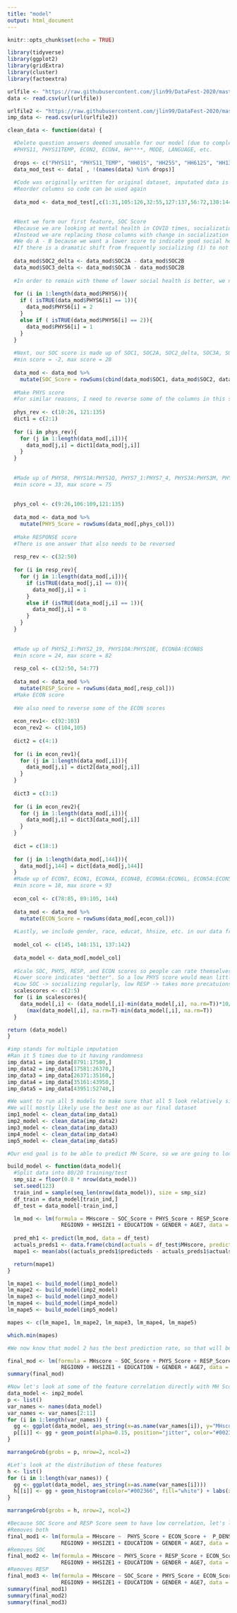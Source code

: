 ```yaml
---
title: "model"
output: html_document
---
```


```r
knitr::opts_chunk$set(echo = TRUE)

library(tidyverse)
library(ggplot2)
library(gridExtra)
library(cluster)
library(factoextra)
```

```r
urlfile <- "https://raw.githubusercontent.com/jlin99/DataFest-2020/master/data/covid%20impact%20survey/wk1.new.csv"
data <- read.csv(url(urlfile))

urlfile2 <- "https://raw.githubusercontent.com/jlin99/DataFest-2020/master/data/covid%20impact%20survey/imp_long_new.csv"
imp_data <- read.csv(url(urlfile2))

clean_data <- function(data) {

  #Delete question answers deemed unusable for our model (due to complexity, irrelevance, redundancy, etc.)
  #PHYS11, PHYS11TEMP, ECON2, ECON4, HH****, MODE, LANGUAGE, etc.
  
  drops <- c("PHYS11", "PHYS11_TEMP", "HH01S", "HH25S", "HH612S", "HH1317S", "HH18OVS", "P_OCCUPY2", "MODE", "MAIL50", "HH_BANNER", "EDUC4", "INC_BANNER", "AGE_BANNER", "AGE4", "RACE2_BANNER", "RACETH", "RACE_R2", "NATIONAL_WEIGHT", "REGION_WEIGHT", "NATIONAL_WEIGHT_POP", "REGION_WEIGHT_POP", "NAT_WGT_COMB_POP", "REG_WGT_COMB_POP", "P_GEO", "P_PANEL", "SU_ID", "LANGUAGE", "ECON2", "ECON4", ".imp", ".id")
  data_mod_test <- data[ , !(names(data) %in% drops)]
  
  #Code was originally written for original dataset, imputated data is in different order
  #Reorder columns so code can be used again 
  
  data_mod <- data_mod_test[,c(1:31,105:126,32:55,127:137,56:72,138:144,73:104,145)]
  

  #Next we form our first feature, SOC Score
  #Because we are looking at mental health in COVID times, socialization pre-COVID does not help us
  #Instead we are replacing those columns with change in socialization (delta)
  #We do A - B because we want a lower score to indicate good social health (talking to people)
  #If there is a dramatic shift from frequently socializing (1) to not socializing at all (5), we want to mark that as a higher score since that is presumably bad. Hence, 5-1 makes more sense.
  
  data_mod$SOC2_delta <- data_mod$SOC2A - data_mod$SOC2B
  data_mod$SOC3_delta <- data_mod$SOC3A - data_mod$SOC2B
  
  #In order to remain with theme of lower social health is better, we need to reverse answers of PHYS6
  
  for (i in 1:length(data_mod$PHYS6)){
    if ( isTRUE(data_mod$PHYS6[i] == 1)){
      data_mod$PHYS6[i] = 2
    }
    else if ( isTRUE(data_mod$PHYS6[i] == 2)){
      data_mod$PHYS6[i] = 1
    }
  }
  
  #Next, our SOC score is made up of SOC1, SOC2A, SOC2_delta, SOC3A, SOC3_delta, SOC4A, SOC4B, PHYS6
  #min score = -2, max score = 28
  
  data_mod <- data_mod %>%
    mutate(SOC_Score = rowSums(cbind(data_mod$SOC1, data_mod$SOC2, data_mod$SOC2_delta, data_mod$SOC3A, data_mod$SOC3_delta, data_mod$SOC4A, data_mod$SOC4B, data_mod$PHYS6)))
  
  #Make PHYS score
  #For similar reasons, I need to reverse some of the columns in this section
  
  phys_rev <- c(10:26, 121:135)
  dict1 = c(2:1)
  
  for (i in phys_rev){
    for (j in 1:length(data_mod[,i])){
      data_mod[j,i] = dict1[data_mod[j,i]]
    }
  }
  
  
  #Made up of PHYS8, PHYS1A:PHYS1Q, PHYS7_1:PHYS7_4, PHYS3A:PHYS3M, PHYS4, PHYS5
  #min score = 33, max score = 75
  
  
  phys_col <- c(9:26,106:109,121:135)
  
  data_mod <- data_mod %>%
    mutate(PHYS_Score = rowSums(data_mod[,phys_col]))
  
  #Make RESPONSE score 
  #There is one answer that also needs to be reversed
  
  resp_rev <- c(32:50)
  
  for (i in resp_rev){
    for (j in 1:length(data_mod[,i])){
      if (isTRUE(data_mod[j,i] == 0)){
        data_mod[j,i] = 1
      }
      else if (isTRUE(data_mod[j,i] == 1)){
        data_mod[j,i] = 0
      }
    }
  }
  
  
  #Made up of PHYS2_1:PHYS2_19, PHYS10A:PHYS10E, ECON8A:ECON8S
  #min score = 24, max score = 82
  
  resp_col <- c(32:50, 54:77)
  
  data_mod <- data_mod %>%
    mutate(RESP_Score = rowSums(data_mod[,resp_col]))
  #Make ECON score
  
  #We also need to reverse some of the ECON scores
  
  econ_rev1<- c(92:103)
  econ_rev2 <- c(104,105)
  
  dict2 = c(4:1)
  
  for (i in econ_rev1){
    for (j in 1:length(data_mod[,i])){
      data_mod[j,i] = dict2[data_mod[j,i]]
    }
  }
  
  dict3 = c(3:1)
  
  for (i in econ_rev2){
    for (j in 1:length(data_mod[,i])){
      data_mod[j,i] = dict3[data_mod[j,i]]
    }
  }
  
  dict = c(18:1)
  
  for (j in 1:length(data_mod[,144])){
    data_mod[j,144] = dict[data_mod[j,144]]
  }
  #Made up of ECON7, ECON1, ECON4A, ECON4B, ECON6A:ECON6L, ECON5A:ECON5B, INCOME
  #min score = 18, max score = 93
  
  econ_col <- c(78:85, 89:105, 144)
  
  data_mod <- data_mod %>%
    mutate(ECON_Score = rowSums(data_mod[,econ_col]))
  
  #Lastly, we include gender, race, educat, hhsize, etc. in our data frame for our model
  
  model_col <- c(145, 148:151, 137:142)
  
  data_model <- data_mod[,model_col]
  
  #Scale SOC, PHYS, RESP, and ECON scores so people can rate themselves on a scale from 0-10
  #Lower score indicates "better". So a low PHYS score would mean little to no symptoms
  #Low SOC -> socializing regularly, low RESP -> takes more precatuions, low ECON -> no money troubles
  scalescores <- c(2:5)
  for (i in scalescores){
    data_model[,i] <- (data_model[,i]-min(data_model[,i], na.rm=T))*10/
      (max(data_model[,i], na.rm=T)-min(data_model[,i], na.rm=T))
  }

return (data_model)
}
```

```r
#imp stands for multiple imputation
#Ran it 5 times due to it having randomness
imp_data1 = imp_data[8791:17580,]
imp_data2 = imp_data[17581:26370,]
imp_data3 = imp_data[26371:35160,]
imp_data4 = imp_data[35161:43950,]
imp_data5 = imp_data[43951:52740,]

#We want to run all 5 models to make sure that all 5 look relatively similar
#We will mostly likely use the best one as our final dataset 
imp1_model <- clean_data(imp_data1)
imp2_model <- clean_data(imp_data2)
imp3_model <- clean_data(imp_data3)
imp4_model <- clean_data(imp_data4)
imp5_model <- clean_data(imp_data5)
```


```r

#Our end goal is to be able to predict MH Score, so we are going to look for the model with the lowest prediction error rate

build_model <- function(data_model){
  #Split data into 80/20 training/test
  smp_siz = floor(0.8 * nrow(data_model))
  set.seed(123)
  train_ind = sample(seq_len(nrow(data_model)), size = smp_siz)
  df_train = data_model[train_ind,]
  df_test = data_model[-train_ind,]

  lm_mod <- lm(formula = MHscore ~ SOC_Score + PHYS_Score + RESP_Score + ECON_Score +  P_DENSE +
                 REGION9 + HHSIZE1 + EDUCATION + GENDER + AGE7, data = df_train)
  
  pred_mh1 <- predict(lm_mod, data = df_test)
  actuals_preds1 <- data.frame(cbind(actuals = df_test$MHscore, predicteds = pred_mh1))
  mape1 <- mean(abs((actuals_preds1$predicteds - actuals_preds1$actuals))/actuals_preds1$actuals)

  return(mape1)
}

lm_mape1 <- build_model(imp1_model)
lm_mape2 <- build_model(imp2_model)
lm_mape3 <- build_model(imp3_model)
lm_mape4 <- build_model(imp4_model)
lm_mape5 <- build_model(imp5_model)

mapes <- c(lm_mape1, lm_mape2, lm_mape3, lm_mape4, lm_mape5)

which.min(mapes)

#We now know that model 2 has the best prediction rate, so that will be the model we use. 

final_mod <- lm(formula = MHscore ~ SOC_Score + PHYS_Score + RESP_Score + ECON_Score +  P_DENSE +
                 REGION9 + HHSIZE1 + EDUCATION + GENDER + AGE7, data = imp2_model)
summary(final_mod)

```

```r

#Now let's look at some of the feature correlation directly with MH Score
data_model <- imp2_model
p <- list()
var_names <- names(data_model)
var_names <- var_names[2:11]
for (i in 1:length(var_names)) {
  gg <- ggplot(data_model, aes_string(x=as.name(var_names[i]), y="MHscore"))
  p[[i]] <- gg + geom_point(alpha=0.15, position="jitter", color="#002366") + labs(x=var_names[i])
}

marrangeGrob(grobs = p, nrow=2, ncol=2)

```


```r
#Let's look at the distribution of these features
h <- list()
for (i in 1:length(var_names)) {
  gg <- ggplot(data_model, aes_string(x=as.name(var_names[i])))
  h[[i]] <- gg + geom_histogram(color="#002366", fill="white") + labs(x=var_names[i])
}

marrangeGrob(grobs = h, nrow=2, ncol=2)
```

```r
#Because SOC Score and RESP Score seem to have low correlation, let's look at some models that remove them
#Removes both
final_mod1 <- lm(formula = MHscore ~  PHYS_Score + ECON_Score +  P_DENSE +
                 REGION9 + HHSIZE1 + EDUCATION + GENDER + AGE7, data = imp2_model)
#Removes SOC
final_mod2 <- lm(formula = MHscore ~ PHYS_Score + RESP_Score + ECON_Score +  P_DENSE +
                 REGION9 + HHSIZE1 + EDUCATION + GENDER + AGE7, data = imp2_model)
#Removes RESP
final_mod3 <- lm(formula = MHscore ~ SOC_Score + PHYS_Score + ECON_Score +  P_DENSE +
                 REGION9 + HHSIZE1 + EDUCATION + GENDER + AGE7, data = imp2_model)
summary(final_mod1)
summary(final_mod2)
summary(final_mod3)
```